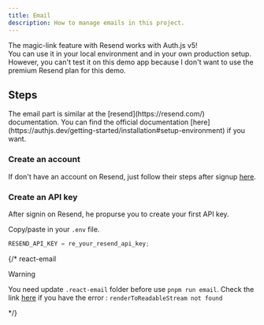 ```yaml
---
title: Email
description: How to manage emails in this project.
---
```


<Callout type="success" twClass="mt-0">
  The magic-link feature with Resend works with Auth.js v5! <br />
  You can use it in your local environment and in your own production setup.
</Callout>

<Callout type="warning" twClass="mt-2.5">
  However, you can't test it on this demo app because I don't want to use the
  premium Resend plan for this demo.
</Callout>

## Steps

<Callout type="note">
  The email part is similar at the [resend](https://resend.com/) documentation.
  You can find the official documentation
  [here](https://authjs.dev/getting-started/installation#setup-environment) if
  you want.
</Callout>

<Steps>

### Create an account

If don't have an account on Resend, just follow their steps after signup [here](https://resend.com/signup).

### Create an API key

After signin on Resend, he propurse you to create your first API key.

Copy/paste in your `.env` file.

```js
RESEND_API_KEY = re_your_resend_api_key;
```

</Steps>

{/\*
react-email

> [!WARNING]  
> You need update `.react-email` folder before use `pnpm run email`. Check the link [here](https://github.com/resend/react-email/issues/868#issuecomment-1828411325) if you have the error : `renderToReadableStream not found`

\*/}
